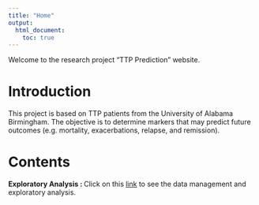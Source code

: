 ```yaml
---
title: "Home"
output:
  html_document:
    toc: true
---
```


Welcome to the research project "TTP Prediction" website.

# Introduction

This project is based on TTP patients from the University of Alabama Birmingham. The objective is to determine markers that may predict future outcomes (e.g. mortality, exacerbations, relapse, and remission). 

# Contents

**Exploratory Analysis : ** Click on this [link](first-analysis.html) to see the data management and exploratory analysis.
